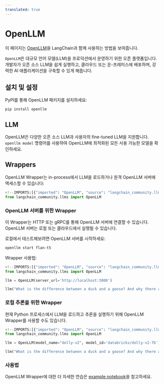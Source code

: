 ```yaml
---
translated: true
---
```


# OpenLLM

이 페이지는 [OpenLLM](https://github.com/bentoml/OpenLLM)을 LangChain과 함께 사용하는 방법을 보여줍니다.

`OpenLLM`은 대규모 언어 모델(LLM)을 프로덕션에서 운영하기 위한 오픈 플랫폼입니다. 개발자가 오픈 소스 LLM을 쉽게 실행하고, 클라우드 또는 온-프레미스에 배포하며, 강력한 AI 애플리케이션을 구축할 수 있게 해줍니다.

## 설치 및 설정

PyPI를 통해 OpenLLM 패키지를 설치하세요:

```bash
pip install openllm
```

## LLM

OpenLLM은 다양한 오픈 소스 LLM과 사용자의 fine-tuned LLM을 지원합니다. `openllm model` 명령어를 사용하여 OpenLLM에 최적화된 모든 사용 가능한 모델을 확인하세요.

## Wrappers

OpenLLM Wrapper는 in-process에서 LLM을 로드하거나 원격 OpenLLM 서버에 액세스할 수 있습니다:

```python
<!--IMPORTS:[{"imported": "OpenLLM", "source": "langchain_community.llms", "docs": "https://api.python.langchain.com/en/latest/llms/langchain_community.llms.openllm.OpenLLM.html", "title": "OpenLLM"}]-->
from langchain_community.llms import OpenLLM
```

### OpenLLM 서버를 위한 Wrapper

이 Wrapper는 HTTP 또는 gRPC를 통해 OpenLLM 서버에 연결할 수 있습니다. OpenLLM 서버는 로컬 또는 클라우드에서 실행될 수 있습니다.

로컬에서 테스트해보려면 OpenLLM 서버를 시작하세요:

```bash
openllm start flan-t5
```

Wrapper 사용법:

```python
<!--IMPORTS:[{"imported": "OpenLLM", "source": "langchain_community.llms", "docs": "https://api.python.langchain.com/en/latest/llms/langchain_community.llms.openllm.OpenLLM.html", "title": "OpenLLM"}]-->
from langchain_community.llms import OpenLLM

llm = OpenLLM(server_url='http://localhost:3000')

llm("What is the difference between a duck and a goose? And why there are so many Goose in Canada?")
```

### 로컬 추론을 위한 Wrapper

현재 Python 프로세스에서 LLM을 로드하고 추론을 실행하기 위해 OpenLLM Wrapper를 사용할 수도 있습니다.

```python
<!--IMPORTS:[{"imported": "OpenLLM", "source": "langchain_community.llms", "docs": "https://api.python.langchain.com/en/latest/llms/langchain_community.llms.openllm.OpenLLM.html", "title": "OpenLLM"}]-->
from langchain_community.llms import OpenLLM

llm = OpenLLM(model_name="dolly-v2", model_id='databricks/dolly-v2-7b')

llm("What is the difference between a duck and a goose? And why there are so many Goose in Canada?")
```

### 사용법

OpenLLM Wrapper에 대한 더 자세한 연습은 [example notebook](/docs/integrations/llms/openllm)을 참고하세요.
